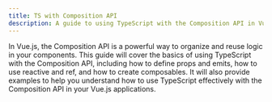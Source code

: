 ```yaml
---
title: TS with Composition API
description: A guide to using TypeScript with the Composition API in Vue.js.
---
```


In Vue.js, the Composition API is a powerful way to organize and reuse logic in your components. This guide will cover the basics of using TypeScript with the Composition API, including how to define props and emits, how to use reactive and ref, and how to create composables.
It will also provide examples to help you understand how to use TypeScript effectively with the Composition API in your Vue.js applications.

